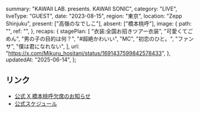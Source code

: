   summary: "KAWAII LAB. presents. KAWAII SONIC",
  category: "LIVE",
  liveType: "GUEST",
  date: "2023-08-15",
  region: "東京",
  location: "Zepp Shinjuku",
  present: ["高嶺のなでしこ"],
  absent: ["橋本桃呼"],
  image: {
    path: "",
    ref: "",
  },
  recaps: {
    stagePlan: [
      "衣装:全国お招きツアー衣装",
      "可愛くてごめん",
      "男の子の目的は何？",
      "#超絶かわいい",
      "MC",
      "初恋のひと。",
      "ファンサ",
      "僕は君になれない",
    ],
    url: "https://x.com/Mikuru_hositani/status/1691437599842578433",
  },
  updatedAt: "2025-06-14",
};

## リンク

- [公式 X 橋本桃呼欠席のお知らせ](https://x.com/takanenofficial/status/1691009035401867265)
- [公式スケジュール](https://takanenonadeshiko.jp/?p=1212)

